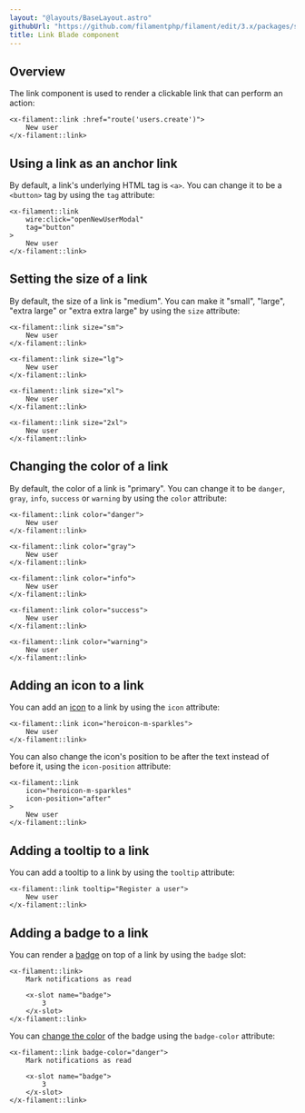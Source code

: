 ```yaml
---
layout: "@layouts/BaseLayout.astro"
githubUrl: "https://github.com/filamentphp/filament/edit/3.x/packages/support/docs/09-blade-components/02-link.md"
title: Link Blade component
---
```


## Overview

The link component is used to render a clickable link that can perform an action:

```blade
<x-filament::link :href="route('users.create')">
    New user
</x-filament::link>
```

## Using a link as an anchor link

By default, a link's underlying HTML tag is `<a>`. You can change it to be a `<button>` tag by using the `tag` attribute:

```blade
<x-filament::link
    wire:click="openNewUserModal"
    tag="button"
>
    New user
</x-filament::link>
```

## Setting the size of a link

By default, the size of a link is "medium". You can make it "small", "large", "extra large" or "extra extra large" by using the `size` attribute:

```blade
<x-filament::link size="sm">
    New user
</x-filament::link>

<x-filament::link size="lg">
    New user
</x-filament::link>

<x-filament::link size="xl">
    New user
</x-filament::link>

<x-filament::link size="2xl">
    New user
</x-filament::link>
```

## Changing the color of a link

By default, the color of a link is "primary". You can change it to be `danger`, `gray`, `info`, `success` or `warning` by using the `color` attribute:

```blade
<x-filament::link color="danger">
    New user
</x-filament::link>

<x-filament::link color="gray">
    New user
</x-filament::link>

<x-filament::link color="info">
    New user
</x-filament::link>

<x-filament::link color="success">
    New user
</x-filament::link>

<x-filament::link color="warning">
    New user
</x-filament::link>
```

## Adding an icon to a link

You can add an [icon](https://blade-ui-kit.com/blade-icons?set=1#search) to a link by using the `icon` attribute:

```blade
<x-filament::link icon="heroicon-m-sparkles">
    New user
</x-filament::link>
```

You can also change the icon's position to be after the text instead of before it, using the `icon-position` attribute:

```blade
<x-filament::link
    icon="heroicon-m-sparkles"
    icon-position="after"
>
    New user
</x-filament::link>
```

## Adding a tooltip to a link

You can add a tooltip to a link by using the `tooltip` attribute:

```blade
<x-filament::link tooltip="Register a user">
    New user
</x-filament::link>
```

## Adding a badge to a link

You can render a [badge](badge) on top of a link by using the `badge` slot:

```blade
<x-filament::link>
    Mark notifications as read

    <x-slot name="badge">
        3
    </x-slot>
</x-filament::link>
```

You can [change the color](badge#changing-the-color-of-the-badge) of the badge using the `badge-color` attribute:

```blade
<x-filament::link badge-color="danger">
    Mark notifications as read

    <x-slot name="badge">
        3
    </x-slot>
</x-filament::link>
```
